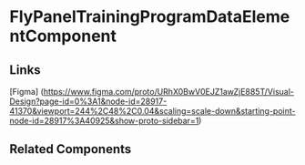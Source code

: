 <!-- fly-panel-training-program-data-element.stories.mdx -->


<Meta title="QTD Components/evaluation/training-issues/training-issues-create-wizard/training-issues-drivers-and-training/fly-panel-training-program-data-element/README" component={FlyPanelTrainingProgramDataElementComponent} />

# FlyPanelTrainingProgramDataElementComponent

<ArgsTable of={FlyPanelTrainingProgramDataElementComponent} />

## Links

[Figma] (https://www.figma.com/proto/URhX0BwV0EJZ1awZjE885T/Visual-Design?page-id=0%3A1&node-id=28917-41370&viewport=244%2C48%2C0.04&scaling=scale-down&starting-point-node-id=28917%3A40925&show-proto-sidebar=1)

## Related Components
